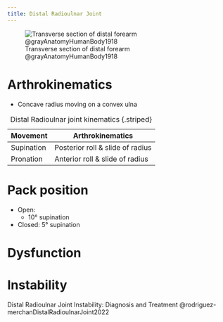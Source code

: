 ```yaml
---
title: Distal Radioulnar Joint
---
```


![Transverse section of distal forearm @grayAnatomyHumanBody1918](/The Archive/Images/Gray anatomy 1918 images/Myology/image421 Transverse section across distal ends of radius and ulna.gif)


<h1 id="arthrokinematics">Arthrokinematics</h1>

- Concave radius moving on a convex ulna

| Movement | Arthrokinematics |
|-|-|
| Supination | Posterior roll & slide of radius |
| Pronation | Anterior roll & slide of radius |
: Distal Radioulnar joint kinematics {.striped}



<h1 id="pack-position">Pack position</h1>

- Open:
    - 10&deg; supination
- Closed: 5&deg; supination

<h1 id="dysfunction">Dysfunction</h1>

<h1 id="instability">Instability</h1>


:::{.callout-note}
Distal Radioulnar Joint Instability: Diagnosis and Treatment @rodriguez-merchanDistalRadioulnarJoint2022 
:::


